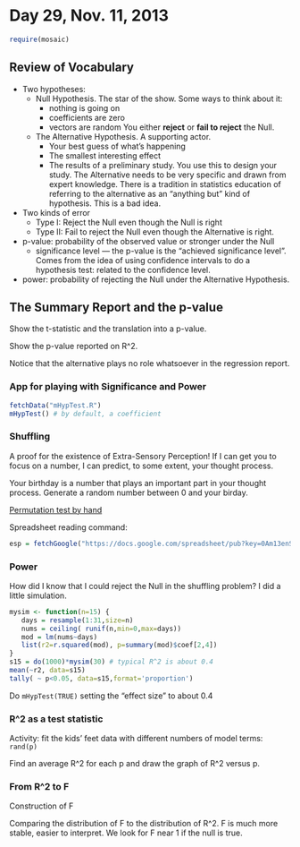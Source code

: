 # Day 29, Nov. 11, 2013

```r
require(mosaic)
```

## Review of Vocabulary

* Two hypotheses:
   * Null Hypothesis.  The star of the show.
        Some ways to think about it:
        * nothing is going on
        * coefficients are zero
        * vectors are random
        You either **reject** or **fail to reject** the Null.
    * The Alternative Hypothesis.  A supporting actor.
        * Your best guess of what's happening
        * The smallest interesting effect
        * The results of a preliminary study.
        You use this to design your study.  The Alternative needs to be very specific and drawn from expert knowledge.  There is a tradition in statistics education of referring to the alternative as an "anything but" kind of hypothesis.  This is a bad idea.
* Two kinds of error
    * Type I: Reject the Null even though the Null is right
    * Type II: Fail to reject the Null even though the Alternative is right.
* p-value: probability of the observed value or stronger under the Null
    * significance level --- the p-value is the "achieved significance level".  Comes from the idea of using confidence intervals to do a hypothesis test: related to the confidence level.
* power: probability of rejecting the Null under the Alternative Hypothesis.

## The Summary Report and the p-value

Show the t-statistic and the translation into a p-value.

Show the p-value reported on R^2.

Notice that the alternative plays no role whatsoever in the regression report.

### App for playing with Significance and Power

```r
fetchData("mHypTest.R")
mHypTest() # by default, a coefficient
```

### Shuffling 

A proof for the existence of Extra-Sensory Perception!  If I can get you to focus on a number, I can predict, to some extent, your thought process.

Your birthday is a number that plays an important part in your thought process.  Generate a random number between 0 and your birday.

[Permutation test by hand](http://dl.dropbox.com/u/5098197/ISM/Activities/permutation-test.pdf)

Spreadsheet reading command:
```r
esp = fetchGoogle("https://docs.google.com/spreadsheet/pub?key=0Am13enSalO74dE5iMjZrcGFjTUtJSjg0T05NLW84Mmc&single=true&gid=0&output=csv")
```

### Power

How did I know that I could reject the Null in the shuffling problem?  I did a little simulation.
```r
mysim <- function(n=15) {
   days = resample(1:31,size=n)
   nums = ceiling( runif(n,min=0,max=days))
   mod = lm(nums~days)
   list(r2=r.squared(mod), p=summary(mod)$coef[2,4])
}
s15 = do(1000)*mysim(30) # typical R^2 is about 0.4
mean(~r2, data=s15)
tally( ~ p<0.05, data=s15,format='proportion')
```

Do `mHypTest(TRUE)` setting the "effect size" to about 0.4

### R^2 as a test statistic

Activity: fit the kids' feet data with different numbers of model terms: `rand(p)` 

Find an average R^2 for each p and draw the graph of R^2 versus p.

### From R^2 to F

Construction of F

Comparing the distribution of F to the distribution of R^2.  F is much more stable, easier to interpret.  We look for F near 1 if the null is true.

